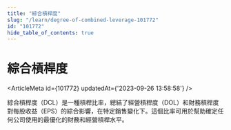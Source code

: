 ```yaml
---
title: "綜合槓桿度"
slug: "/learn/degree-of-combined-leverage-101772"
id: "101772"
hide_table_of_contents: true
---
```



# 綜合槓桿度

<ArticleMeta id={101772} updatedAt={'2023-09-26 13:58:58'} />
<div className='border-solid border-b border-t-0 my-4 border-[var(--ifm-color-gray-300)]' />

綜合槓桿度（DCL）是一種槓桿比率，總結了經營槓桿度（DOL）和財務槓桿度對每股收益（EPS）的綜合影響，在特定銷售變化下。這個比率可用於幫助確定任何公司使用的最優化的財務和經營槓桿水平。
